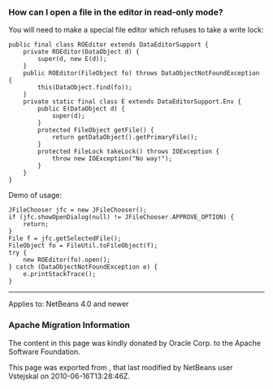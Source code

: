<!--

    Licensed to the Apache Software Foundation (ASF) under one
    or more contributor license agreements.  See the NOTICE file
    distributed with this work for additional information
    regarding copyright ownership.  The ASF licenses this file
    to you under the Apache License, Version 2.0 (the
    "License"); you may not use this file except in compliance
    with the License.  You may obtain a copy of the License at

      http://www.apache.org/licenses/LICENSE-2.0

    Unless required by applicable law or agreed to in writing,
    software distributed under the License is distributed on an
    "AS IS" BASIS, WITHOUT WARRANTIES OR CONDITIONS OF ANY
    KIND, either express or implied.  See the License for the
    specific language governing permissions and limitations
    under the License.

-->

===How can I open a file in the editor in read-only mode?===

You will need to make a special file editor which refuses to take a write lock:

<pre>
public final class ROEditor extends DataEditorSupport {
    private ROEditor(DataObject d) {
        super(d, new E(d));
    }
    public ROEditor(FileObject fo) throws DataObjectNotFoundException {
        this(DataObject.find(fo));
    }
    private static final class E extends DataEditorSupport.Env {
        public E(DataObject d) {
            super(d);
        }
        protected FileObject getFile() {
            return getDataObject().getPrimaryFile();
        }
        protected FileLock takeLock() throws IOException {
            throw new IOException("No way!");
        }
    }
}
</pre>

Demo of usage:

<pre>
JFileChooser jfc = new JFileChooser();
if (jfc.showOpenDialog(null) != JFileChooser.APPROVE_OPTION) {
    return;
}
File f = jfc.getSelectedFile();
FileObject fo = FileUtil.toFileObject(f);
try {
    new ROEditor(fo).open();
} catch (DataObjectNotFoundException e) {
    e.printStackTrace();
}
</pre>

-----

Applies to: NetBeans 4.0 and newer

===Apache Migration Information===

The content in this page was kindly donated by Oracle Corp. to the
Apache Software Foundation.

This page was exported from , 
that last modified by NetBeans user Vstejskal 
on 2010-06-16T13:28:46Z.

